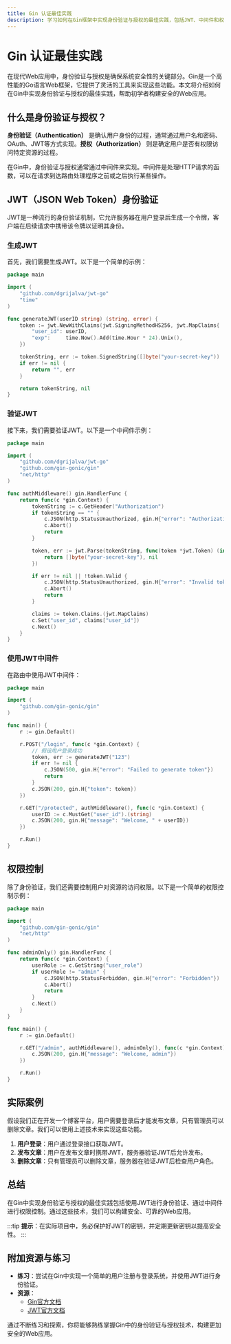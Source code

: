 ```yaml
---
title: Gin 认证最佳实践
description: 学习如何在Gin框架中实现身份验证与授权的最佳实践，包括JWT、中间件和权限控制等内容。
---
```


# Gin 认证最佳实践

在现代Web应用中，身份验证与授权是确保系统安全性的关键部分。Gin是一个高性能的Go语言Web框架，它提供了灵活的工具来实现这些功能。本文将介绍如何在Gin中实现身份验证与授权的最佳实践，帮助初学者构建安全的Web应用。

## 什么是身份验证与授权？

**身份验证（Authentication）** 是确认用户身份的过程，通常通过用户名和密码、OAuth、JWT等方式实现。**授权（Authorization）** 则是确定用户是否有权限访问特定资源的过程。

在Gin中，身份验证与授权通常通过中间件来实现。中间件是处理HTTP请求的函数，可以在请求到达路由处理程序之前或之后执行某些操作。

## JWT（JSON Web Token）身份验证

JWT是一种流行的身份验证机制，它允许服务器在用户登录后生成一个令牌，客户端在后续请求中携带该令牌以证明其身份。

### 生成JWT

首先，我们需要生成JWT。以下是一个简单的示例：

```go
package main

import (
    "github.com/dgrijalva/jwt-go"
    "time"
)

func generateJWT(userID string) (string, error) {
    token := jwt.NewWithClaims(jwt.SigningMethodHS256, jwt.MapClaims{
        "user_id": userID,
        "exp":     time.Now().Add(time.Hour * 24).Unix(),
    })

    tokenString, err := token.SignedString([]byte("your-secret-key"))
    if err != nil {
        return "", err
    }

    return tokenString, nil
}
```

### 验证JWT

接下来，我们需要验证JWT。以下是一个中间件示例：

```go
package main

import (
    "github.com/dgrijalva/jwt-go"
    "github.com/gin-gonic/gin"
    "net/http"
)

func authMiddleware() gin.HandlerFunc {
    return func(c *gin.Context) {
        tokenString := c.GetHeader("Authorization")
        if tokenString == "" {
            c.JSON(http.StatusUnauthorized, gin.H{"error": "Authorization header is required"})
            c.Abort()
            return
        }

        token, err := jwt.Parse(tokenString, func(token *jwt.Token) (interface{}, error) {
            return []byte("your-secret-key"), nil
        })

        if err != nil || !token.Valid {
            c.JSON(http.StatusUnauthorized, gin.H{"error": "Invalid token"})
            c.Abort()
            return
        }

        claims := token.Claims.(jwt.MapClaims)
        c.Set("user_id", claims["user_id"])
        c.Next()
    }
}
```

### 使用JWT中间件

在路由中使用JWT中间件：

```go
package main

import (
    "github.com/gin-gonic/gin"
)

func main() {
    r := gin.Default()

    r.POST("/login", func(c *gin.Context) {
        // 假设用户登录成功
        token, err := generateJWT("123")
        if err != nil {
            c.JSON(500, gin.H{"error": "Failed to generate token"})
            return
        }
        c.JSON(200, gin.H{"token": token})
    })

    r.GET("/protected", authMiddleware(), func(c *gin.Context) {
        userID := c.MustGet("user_id").(string)
        c.JSON(200, gin.H{"message": "Welcome, " + userID})
    })

    r.Run()
}
```

## 权限控制

除了身份验证，我们还需要控制用户对资源的访问权限。以下是一个简单的权限控制示例：

```go
package main

import (
    "github.com/gin-gonic/gin"
    "net/http"
)

func adminOnly() gin.HandlerFunc {
    return func(c *gin.Context) {
        userRole := c.GetString("user_role")
        if userRole != "admin" {
            c.JSON(http.StatusForbidden, gin.H{"error": "Forbidden"})
            c.Abort()
            return
        }
        c.Next()
    }
}

func main() {
    r := gin.Default()

    r.GET("/admin", authMiddleware(), adminOnly(), func(c *gin.Context) {
        c.JSON(200, gin.H{"message": "Welcome, admin"})
    })

    r.Run()
}
```

## 实际案例

假设我们正在开发一个博客平台，用户需要登录后才能发布文章，只有管理员可以删除文章。我们可以使用上述技术来实现这些功能。

1. **用户登录**：用户通过登录接口获取JWT。
2. **发布文章**：用户在发布文章时携带JWT，服务器验证JWT后允许发布。
3. **删除文章**：只有管理员可以删除文章，服务器在验证JWT后检查用户角色。

## 总结

在Gin中实现身份验证与授权的最佳实践包括使用JWT进行身份验证、通过中间件进行权限控制。通过这些技术，我们可以构建安全、可靠的Web应用。

:::tip
**提示**：在实际项目中，务必保护好JWT的密钥，并定期更新密钥以提高安全性。
:::

## 附加资源与练习

- **练习**：尝试在Gin中实现一个简单的用户注册与登录系统，并使用JWT进行身份验证。
- **资源**：
  - [Gin官方文档](https://gin-gonic.com/docs/)
  - [JWT官方文档](https://jwt.io/)

通过不断练习和探索，你将能够熟练掌握Gin中的身份验证与授权技术，构建更加安全的Web应用。